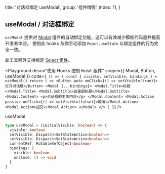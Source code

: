 
  title: '对话框绑定 useModal',
  group: '组件增强',
  index: 11,
}

## useModal / 对话框绑定

`useModal` 提供对 [Modal](/zh-cn/components/modal) 组件的自动绑定功能，这可以有效减少模板代码量并提高开发者体验。
使用此 hooks 与你手动添加 `React.useState` 以绑定组件的行为完全一致。

此工具额外支持绑定 [Select 组件](/zh-cn/components/select 'Select 组件')。

<Playground
  desc="使用 Hooks 控制 `Modal` 组件"
  scope={{ Modal, Button, useModal }}
  code={`
() => {
  const { visible, setVisible, bindings } = useModal()
  return (
    <>
      <Button auto onClick={() => setVisible(true)}>打开对话框</Button>
      <Modal {...bindings}>
        <Modal.Title>标题</Modal.Title>
        <Modal.Subtitle>这是副标题</Modal.Subtitle>
        <Modal.Content>
          <p>对话框的主体内容</p>
        </Modal.Content>
        <Modal.Action passive onClick={() => setVisible(false)}>取消</Modal.Action>
        <Modal.Action>提交</Modal.Action>
      </Modal>
    </>
  )
}`}
/>

<Attributes edit="/pages/zh-cn/hooks/use-modal.mdx" >
<Attributes.Title>useModal</Attributes.Title>

```ts
type useModal = (initialVisible: boolean) => {
  visible: boolean
  setVisible: Dispatch<SetStateAction<boolean>>
  setVisible: Dispatch<SetStateAction<boolean>>
  currentRef: MutableRefObject<boolean>
  bindings: {
    visible: boolean
    onClose: () => void
  }
}
```

</Attributes>

